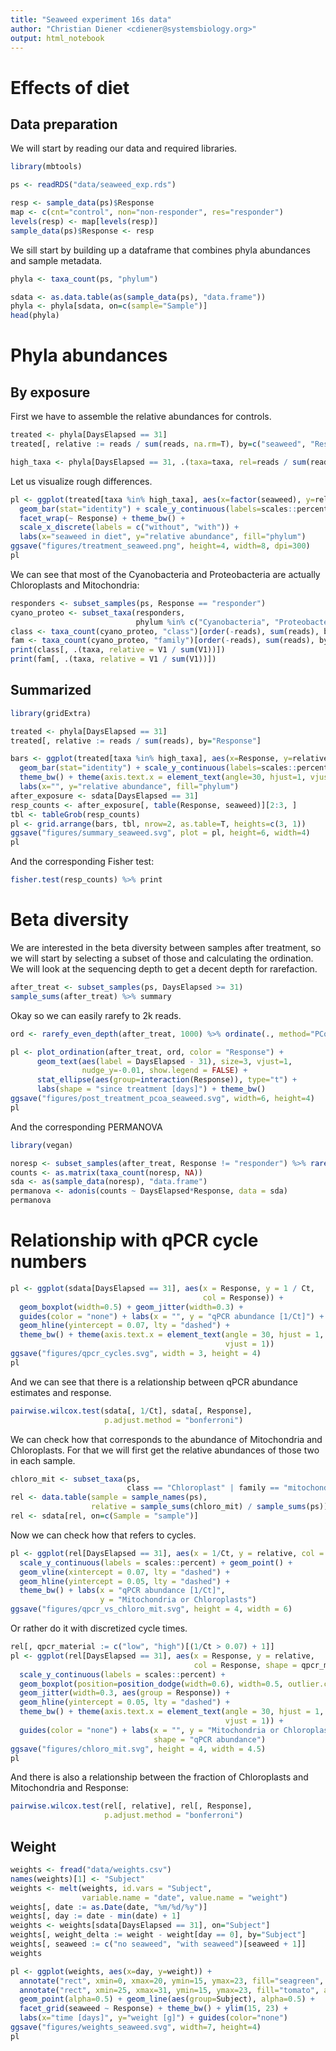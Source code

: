 ```yaml
---
title: "Seaweed experiment 16s data"
author: "Christian Diener <cdiener@systemsbiology.org>"
output: html_notebook
---
```


# Effects of diet

## Data preparation

We will start by reading our data and required libraries.

```r
library(mbtools)

ps <- readRDS("data/seaweed_exp.rds")

resp <- sample_data(ps)$Response
map <- c(cnt="control", non="non-responder", res="responder")
levels(resp) <- map[levels(resp)]
sample_data(ps)$Response <- resp
```

We sill start by building up a dataframe that combines phyla abundances and sample metadata.

```r
phyla <- taxa_count(ps, "phylum")

sdata <- as.data.table(as(sample_data(ps), "data.frame"))
phyla <- phyla[sdata, on=c(sample="Sample")]
head(phyla)
```

# Phyla abundances

## By exposure

First we have to assemble the relative abundances for controls.

```r
treated <- phyla[DaysElapsed == 31]
treated[, relative := reads / sum(reads, na.rm=T), by=c("seaweed", "Response")]

high_taxa <- phyla[DaysElapsed == 31, .(taxa=taxa, rel=reads / sum(reads)), by="sample"][rel > 1e-3, unique(taxa)] 
```

Let us visualize rough differences.

```r
pl <- ggplot(treated[taxa %in% high_taxa], aes(x=factor(seaweed), y=relative, fill=taxa)) + 
  geom_bar(stat="identity") + scale_y_continuous(labels=scales::percent) +
  facet_wrap(~ Response) + theme_bw() +
  scale_x_discrete(labels = c("without", "with")) +
  labs(x="seaweed in diet", y="relative abundance", fill="phylum")
ggsave("figures/treatment_seaweed.png", height=4, width=8, dpi=300)
pl
```

We can see that most of the Cyanobacteria and Proteobacteria are actually Chloroplasts and Mitochondria:

```r
responders <- subset_samples(ps, Response == "responder")
cyano_proteo <- subset_taxa(responders, 
                            phylum %in% c("Cyanobacteria", "Proteobacteria"))
class <- taxa_count(cyano_proteo, "class")[order(-reads), sum(reads), by = taxa]
fam <- taxa_count(cyano_proteo, "family")[order(-reads), sum(reads), by = taxa]
print(class[, .(taxa, relative = V1 / sum(V1))])
print(fam[, .(taxa, relative = V1 / sum(V1))])
```

## Summarized

```r
library(gridExtra)

treated <- phyla[DaysElapsed == 31]
treated[, relative := reads / sum(reads), by="Response"]

bars <- ggplot(treated[taxa %in% high_taxa], aes(x=Response, y=relative, fill=taxa)) + 
  geom_bar(stat="identity") + scale_y_continuous(labels=scales::percent) +
  theme_bw() + theme(axis.text.x = element_text(angle=30, hjust=1, vjust=1)) +
  labs(x="", y="relative abundance", fill="phylum")
after_exposure <- sdata[DaysElapsed == 31]
resp_counts <- after_exposure[, table(Response, seaweed)][2:3, ]
tbl <- tableGrob(resp_counts)
pl <- grid.arrange(bars, tbl, nrow=2, as.table=T, heights=c(3, 1))
ggsave("figures/summary_seaweed.svg", plot = pl, height=6, width=4)
pl
```

And the corresponding Fisher test:

```r
fisher.test(resp_counts) %>% print
```

# Beta diversity

We are interested in the beta diversity between samples after treatment, so we will start by selecting a subset of those
and calculating the ordination. We will look at the sequencing depth to get a decent depth for rarefaction.

```r
after_treat <- subset_samples(ps, DaysElapsed >= 31)
sample_sums(after_treat) %>% summary
```

Okay so we can easily rarefy to 2k reads.

```r
ord <- rarefy_even_depth(after_treat, 1000) %>% ordinate(., method="PCoA", distance = "bray")

pl <- plot_ordination(after_treat, ord, color = "Response") +
      geom_text(aes(label = DaysElapsed - 31), size=3, vjust=1, 
                nudge_y=-0.01, show.legend = FALSE) +
      stat_ellipse(aes(group=interaction(Response)), type="t") + 
      labs(shape = "since treatment [days]") + theme_bw()
ggsave("figures/post_treatment_pcoa_seaweed.svg", width=6, height=4)
pl  
```

And the corresponding PERMANOVA

```r
library(vegan)

noresp <- subset_samples(after_treat, Response != "responder") %>% rarefy_even_depth(., 1000)
counts <- as.matrix(taxa_count(noresp, NA))
sda <- as(sample_data(noresp), "data.frame")
permanova <- adonis(counts ~ DaysElapsed*Response, data = sda)
permanova
```

# Relationship with qPCR cycle numbers

```r
pl <- ggplot(sdata[DaysElapsed == 31], aes(x = Response, y = 1 / Ct, 
                                           col = Response)) +
  geom_boxplot(width=0.5) + geom_jitter(width=0.3) +
  guides(color = "none") + labs(x = "", y = "qPCR abundance [1/Ct]") +
  geom_hline(yintercept = 0.07, lty = "dashed") +
  theme_bw() + theme(axis.text.x = element_text(angle = 30, hjust = 1, 
                                                vjust = 1)) 
ggsave("figures/qpcr_cycles.svg", width = 3, height = 4)
pl
```

And we can see that there is a relationship between qPCR abundance estimates and response.

```r
pairwise.wilcox.test(sdata[, 1/Ct], sdata[, Response], 
                     p.adjust.method = "bonferroni")
```

We can check how that corresponds to the abundance of Mitochondria and Chloroplasts. For that we
will first get the relative abundances of those two in each sample.

```r
chloro_mit <- subset_taxa(ps, 
                          class == "Chloroplast" | family == "mitochondria")
rel <- data.table(sample = sample_names(ps), 
                  relative = sample_sums(chloro_mit) / sample_sums(ps))
rel <- sdata[rel, on=c(Sample = "sample")]
```

Now we can check how that refers to cycles.

```r
pl <- ggplot(rel[DaysElapsed == 31], aes(x = 1/Ct, y = relative, col = Response)) + 
  scale_y_continuous(labels = scales::percent) + geom_point() +
  geom_vline(xintercept = 0.07, lty = "dashed") +
  geom_hline(yintercept = 0.05, lty = "dashed") +
  theme_bw() + labs(x = "qPCR abundance [1/Ct]", 
                    y = "Mitochondria or Chloroplasts")
ggsave("figures/qpcr_vs_chloro_mit.svg", height = 4, width = 6)
```

Or rather do it with discretized cycle times.

```r
rel[, qpcr_material := c("low", "high")[(1/Ct > 0.07) + 1]]
pl <- ggplot(rel[DaysElapsed == 31], aes(x = Response, y = relative, 
                                         col = Response, shape = qpcr_material)) + 
  scale_y_continuous(labels = scales::percent) +
  geom_boxplot(position=position_dodge(width=0.6), width=0.5, outlier.color = NA) + 
  geom_jitter(width=0.3, aes(group = Response)) +
  geom_hline(yintercept = 0.05, lty = "dashed") +
  theme_bw() + theme(axis.text.x = element_text(angle = 30, hjust = 1, 
                                                vjust = 1)) +
  guides(color = "none") + labs(x = "", y = "Mitochondria or Chloroplasts" , 
                                shape = "qPCR abundance")
ggsave("figures/chloro_mit.svg", height = 4, width = 4.5)
pl
```

And there is also a relationship between the fraction of Chloroplasts and Mitochondria
and Response:

```r
pairwise.wilcox.test(rel[, relative], rel[, Response], 
                     p.adjust.method = "bonferroni")
```

## Weight

```r
weights <- fread("data/weights.csv")
names(weights)[1] <- "Subject"
weights <- melt(weights, id.vars = "Subject", 
                variable.name = "date", value.name = "weight")
weights[, date := as.Date(date, "%m/%d/%y")]
weights[, day := date - min(date) + 1]
weights <- weights[sdata[DaysElapsed == 31], on="Subject"]
weights[, weight_delta := weight - weight[day == 0], by="Subject"]
weights[, seaweed := c("no seaweed", "with seaweed")[seaweed + 1]]
weights
```

```r
pl <- ggplot(weights, aes(x=day, y=weight)) + 
  annotate("rect", xmin=0, xmax=20, ymin=15, ymax=23, fill="seagreen", alpha=0.3) +
  annotate("rect", xmin=25, xmax=31, ymin=15, ymax=23, fill="tomato", alpha=0.3) +
  geom_point(alpha=0.5) + geom_line(aes(group=Subject), alpha=0.5) + 
  facet_grid(seaweed ~ Response) + theme_bw() + ylim(15, 23) +
  labs(x="time [days]", y="weight [g]") + guides(color="none")
ggsave("figures/weights_seaweed.svg", width=7, height=4)
pl
```